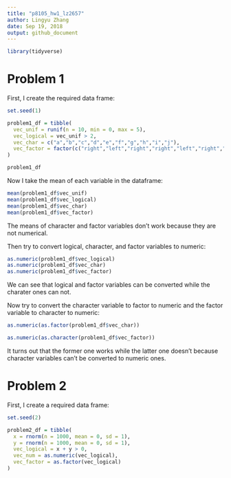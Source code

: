 ```yaml
---
title: "p8105_hw1_lz2657"
author: Lingyu Zhang
date: Sep 19, 2018
output: github_document
---
```


```r
library(tidyverse)
```

# Problem 1

First, I create the required data frame:

```r
set.seed(1)

problem1_df = tibble(
  vec_unif = runif(n = 10, min = 0, max = 5),
  vec_logical = vec_unif > 2,
  vec_char = c("a","b","c","d","e","f","g","h","i","j"),
  vec_factor = factor(c("right","left","right","right","left","right","right","left","right","left"))
)

problem1_df
```

Now I take the mean of each variable in the dataframe:

```r
mean(problem1_df$vec_unif)
mean(problem1_df$vec_logical)
mean(problem1_df$vec_char)
mean(problem1_df$vec_factor)
```

The means of character and factor variables don't work because they are not numerical.

Then try to convert logical, character, and factor variables to numeric:

```r
as.numeric(problem1_df$vec_logical)
as.numeric(problem1_df$vec_char)
as.numeric(problem1_df$vec_factor)
```

We can see that logical and factor variables can be converted while the charater ones can not.

Now try to convert the character variable to factor to numeric and the factor variable to character to numeric:

```r
as.numeric(as.factor(problem1_df$vec_char))

as.numeric(as.character(problem1_df$vec_factor))
```

It turns out that the former one works while the latter one doesn't because character variables can't be converted to numeric ones.

# Problem 2

First, I create a required data frame:

```r
set.seed(2)

problem2_df = tibble(
  x = rnorm(n = 1000, mean = 0, sd = 1),
  y = rnorm(n = 1000, mean = 0, sd = 1),
  vec_logical = x + y > 0,
  vec_num = as.numeric(vec_logical),
  vec_factor = as.factor(vec_logical)
)
```